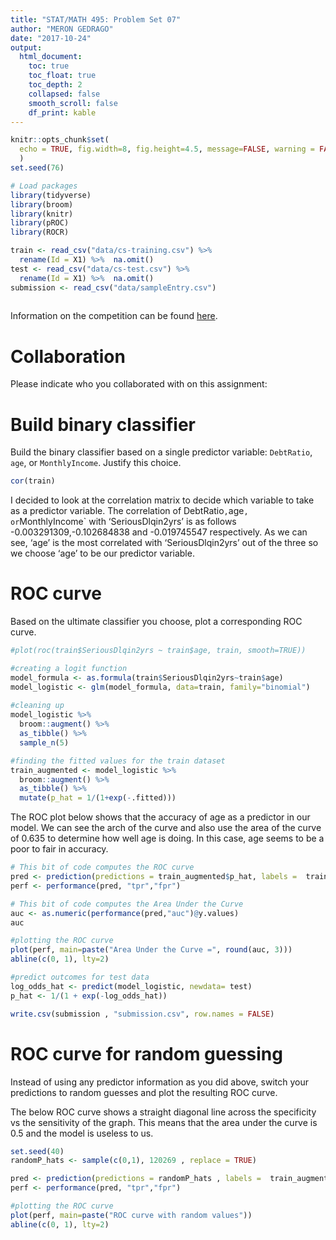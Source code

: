 ```yaml
---
title: "STAT/MATH 495: Problem Set 07"
author: "MERON GEDRAGO"
date: "2017-10-24"
output:
  html_document:
    toc: true
    toc_float: true
    toc_depth: 2
    collapsed: false
    smooth_scroll: false
    df_print: kable
---
```


```r
knitr::opts_chunk$set(
  echo = TRUE, fig.width=8, fig.height=4.5, message=FALSE, warning = FALSE
  )
set.seed(76)

# Load packages
library(tidyverse)
library(broom)
library(knitr)
library(pROC)
library(ROCR)

train <- read_csv("data/cs-training.csv") %>% 
  rename(Id = X1) %>%  na.omit()
test <- read_csv("data/cs-test.csv") %>% 
  rename(Id = X1) %>%  na.omit()
submission <- read_csv("data/sampleEntry.csv")
 
```

Information on the competition can be found [here](https://www.kaggle.com/c/GiveMeSomeCredit/data).



# Collaboration

Please indicate who you collaborated with on this assignment: 



# Build binary classifier

Build the binary classifier based on a single predictor variable: `DebtRatio`,
`age`, or `MonthlyIncome`. Justify this choice.

```r
cor(train)
```
I decided to look at the correlation matrix to decide which variable to take as a predictor variable. The correlation of DebtRatio`,
`age`, or `MonthlyIncome` with 'SeriousDlqin2yrs' is as follows -0.003291309,-0.102684838 and -0.019745547 respectively. As we can see, 'age' is the most correlated with 'SeriousDlqin2yrs' out of the three so we choose 'age' to be our predictor variable. 


# ROC curve

Based on the ultimate classifier you choose, plot a corresponding ROC curve.

```r
#plot(roc(train$SeriousDlqin2yrs ~ train$age, train, smooth=TRUE))
```

```r
#creating a logit function 
model_formula <- as.formula(train$SeriousDlqin2yrs~train$age)
model_logistic <- glm(model_formula, data=train, family="binomial")
 
#cleaning up 
model_logistic %>% 
  broom::augment() %>% 
  as_tibble() %>% 
  sample_n(5)

#finding the fitted values for the train dataset
train_augmented <- model_logistic %>% 
  broom::augment() %>% 
  as_tibble() %>% 
  mutate(p_hat = 1/(1+exp(-.fitted)))

```


The ROC plot below shows that the accuracy of age as a predictor in our model. We can see the arch of the curve and also use the area of the curve of 0.635 to determine how well age is doing. In this case, age seems to be a poor to fair in accuracy.  
```r

# This bit of code computes the ROC curve
pred <- prediction(predictions = train_augmented$p_hat, labels =  train_augmented$train.SeriousDlqin2yrs)
perf <- performance(pred, "tpr","fpr")

# This bit of code computes the Area Under the Curve
auc <- as.numeric(performance(pred,"auc")@y.values)
auc

```

```r
#plotting the ROC curve 
plot(perf, main=paste("Area Under the Curve =", round(auc, 3)))
abline(c(0, 1), lty=2)
```

```r
#predict outcomes for test data 
log_odds_hat <- predict(model_logistic, newdata= test)
p_hat <- 1/(1 + exp(-log_odds_hat))

write.csv(submission , "submission.csv", row.names = FALSE) 

```



# ROC curve for random guessing

Instead of using any predictor information as you did above, switch your
predictions to random guesses and plot the resulting ROC curve.

The below ROC curve shows a straight diagonal line across the specificity vs the sensitivity of the graph. This means that the area under the curve is 0.5 and the model is useless to us.  
```r
set.seed(40)
randomP_hats <- sample(c(0,1), 120269 , replace = TRUE)

pred <- prediction(predictions = randomP_hats , labels =  train_augmented$train.SeriousDlqin2yrs)
perf <- performance(pred, "tpr","fpr")

```


```r
#plotting the ROC curve 
plot(perf, main=paste("ROC curve with random values"))
abline(c(0, 1), lty=2)

```
